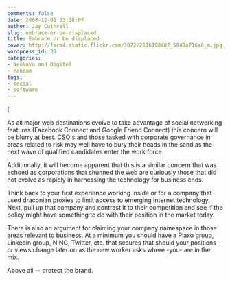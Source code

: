 ```yaml
---
comments: false
date: 2008-12-01 23:18:07
author: Jay Cuthrell
slug: embrace-or-be-displaced
title: Embrace or be displaced
cover: http://farm4.static.flickr.com/3072/2616198487_5848a716a8_m.jpg
wordpress_id: 39
categories:
- NeoNova and Digitel
- random
tags:
- social
- software
---
```


[

As all major web destinations evolve to take advantage of social networking features (Facebook Connect and Google Friend Connect) this concern will be blurry at best. CSO's and those tasked with corporate governance in areas related to risk may well have to bury their heads in the sand as the next wave of qualified candidates enter the work force.

Additionally, it will become apparent that this is a similar concern that was echoed as corporations that shunned the web are curiously those that did not evolve as rapidly in harnessing the technology for business ends.

Think back to your first experience working inside or for a company that used draconian proxies to limit access to emerging Internet technology. Next, pull up that company and contrast it to their competition and see if the policy might have something to do with their position in the market today.

There is also an argument for claiming your company namespace in those areas relevant to business. At a minimum you should have a Plaxo group, Linkedin group, NING, Twitter, etc. that secures that should your positions or views change later on as the new worker asks where -you- are in the mix.

Above all -- protect the brand.
